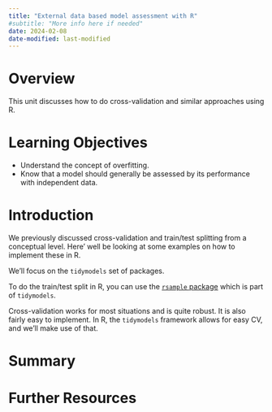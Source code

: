 ```yaml
---
title: "External data based model assessment with R"
#subtitle: "More info here if needed"
date: 2024-02-08
date-modified: last-modified
---
```


# Overview

This unit discusses how to do cross-validation and similar approaches using R.


# Learning Objectives

* Understand the concept of overfitting.
* Know that a model should generally be assessed by its performance with independent data.


# Introduction

We previously discussed cross-validation and train/test splitting from a conceptual level.
Here' well be looking at some examples on how to implement these in R.

We'll focus on the `tidymodels` set of packages.


To do the train/test split in R, you can use the [`rsample` package](https://rsample.tidymodels.org/) which is part of `tidymodels`.

Cross-validation works for most situations and is quite robust. It is also fairly easy to implement. In R, the `tidymodels` framework allows for easy CV, and we'll make use of that. 




# Summary

# Further Resources
